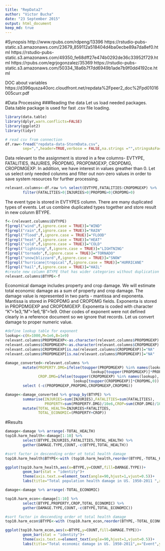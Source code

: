 ```yaml
---
title: "RepData2"
author: "Victor Bucha"
date: "23 September 2015"
output: html_document
keep_md: true
---
```

#Synopsis
http://www.rpubs.com/rdpeng/13396
https://rstudio-pubs-static.s3.amazonaws.com/23679_859112a518404d4ba0ecbe89a7da8ef0.html
https://rstudio-pubs-static.s3.amazonaws.com/49350_fe68dff27e474b0292de36c33952f729.html
https://rpubs.com/egrjogonzalez/35369
https://rstudio-pubs-static.s3.amazonaws.com/50334_18a6b7f7dd6949b1ade7b9f0dd4192ce.html

DOC about variables
https://d396qusza40orc.cloudfront.net/repdata%2Fpeer2_doc%2Fpd01016005curr.pdf

#Data Processing
###Reading the data
Let us load needed packages. Data.table package is used for fast .csv file loading.
``` R
library(data.table)
library(dplyr,warn.conflicts=FALSE)
library(ggplot2)
library(tidyr)
```

``` R
# read csv from connection
df.raw<-fread("repdata-data-StormData.csv",
        sep=",",header=TRUE,verbose = FALSE,na.strings ="",stringsAsFactors=TRUE)
```

Data relevant to the assignment is stored in a few columns- EVTYPE, FATALITIES, INJURIES, PROPDMG, PROPDMGEXP, CROPDMG, CROPDMGEXP. In addition, we have interest in values greather than 0. Let us select only needed colunms and filter out non-zero values in order to save system resources for further processing.
``` R
relevant.columns<-df.raw %>% select(EVTYPE,FATALITIES:CROPDMGEXP) %>% 
        filter(FATALITIES>0|INJURIES>0|PROPDMG>0|CROPDMG>0)

```

The event type is stored in EVTYPES column. There are many duplicated types of events. Let us combine duplicated types together and store result in new colunm BTYPE.
``` R
f<-(relevant.columns$EVTYPE)
f[grepl("wind",f,ignore.case = TRUE)]="WIND"
f[grepl("rain",f,ignore.case = TRUE)]="RAIN"
f[grepl("flood",f,ignore.case = TRUE)]="FLOOD"
f[grepl("heat",f,ignore.case = TRUE)]="HEAT"
f[grepl("cold",f,ignore.case = TRUE)]="COLD"
f[grepl("lightning",f,ignore.case = TRUE)]="LIGHTNING"
f[grepl("tornado",f,ignore.case = TRUE)]="TORNADO"
f[grepl("snow|blizzard",f,ignore.case = TRUE)]="SNOW"
f[grepl("hurricane|tropical",f,ignore.case = TRUE)]="HURRICANE"
f[grepl("hail",f,ignore.case = TRUE)]="HAIL"
#create new column BTYPE that has wider categories without duplication
relevant.columns$BTYPE<-f
```

Economical damage includes property and crop damage. We will estimate total economic damage as a sum of property and crop damage. The damage value is represented in two parts - mantissa and exponenta. Mantissa is stored in PROPDMG and CROPDMG fields. Exponenta is stored in PROPDMGEXP and CROPDMGEXP. Exponenta is coded with character "K"=1e3,"M"=1e6,"B"=1e9. Other codes of exponent were not defined clearly in a reference document so we ignore that records. Let us convert damage to proper numeric value.

``` R
#define lookup table for exponent
lookup<-c(K=1000,M=1e6,B=1e9)
relevant.columns$PROPDMGEXP<-as.character(relevant.columns$PROPDMGEXP)
relevant.columns$CROPDMGEXP<-as.character(relevant.columns$CROPDMGEXP)
relevant.columns$CROPDMGEXP[is.na(relevant.columns$CROPDMGEXP)]="NA"
relevant.columns$PROPDMGEXP[is.na(relevant.columns$PROPDMGEXP)]="NA"

damage_converted<-relevant.columns %>% 
        mutate(PROPERTY.DMG=ifelse(toupper(PROPDMGEXP) %in% names(lookup),
                                       lookup[toupper(PROPDMGEXP)]*PROPDMG,0),
               CROP.DMG=ifelse(toupper(CROPDMGEXP) %in% names(lookup),
                               lookup[toupper(CROPDMGEXP)]*CROPDMG,0)) %>%
        select (-c(PROPDMGEXP,PROPDMG,CROPDMGEXP,CROPDMG))
```

``` R
damage<-damage_converted %>% group_by(BTYPE) %>% 
        summarise(INJURIES=sum(INJURIES),FATALITIES=sum(FATALITIES),
                  PROPERTY=sum(PROPERTY.DMG)/10e6,CROP=sum(CROP.DMG)/10e6) %>%
        mutate(TOTAL_HEALTH=INJURIES+FATALITIES,
               TOTAL_ECONOMIC=(PROPERTY+CROP))

```

#Results

``` R
damage<-damage %>% arrange(-TOTAL_HEALTH)
top10.harm_health<-damage[1:10] %>%
        select(BTYPE,INJURIES,FATALITIES,TOTAL_HEALTH) %>%
        gather(DAMAGE.TYPE,COUNT,-c(BTYPE,TOTAL_HEALTH))

#sort factor in descending order ot total health damage
top10.harm_health$BTYPE<-with (top10.harm_health,reorder(BTYPE,-TOTAL_HEALTH))

ggplot(top10.harm_health,aes(x=BTYPE,y=COUNT,fill=DAMAGE.TYPE))+
        geom_bar(stat = "identity")+
        theme(axis.text.x=element_text(angle=90,hjust=1,vjust=0.5))+
        labs(title="Total population health damage in US. 1950-2011 ",x="Event",y="Count")
```


``` R
damage<-damage %>% arrange(-TOTAL_ECONOMIC)

top10.harm_econ<-damage[1:10] %>%
        select(BTYPE,PROPERTY,CROP,TOTAL_ECONOMIC) %>%
        gather(DAMAGE.TYPE,COUNT,-c(BTYPE,TOTAL_ECONOMIC))

#sort factor in descending order ot total health damage
top10.harm_econ$BTYPE<-with (top10.harm_econ,reorder(BTYPE,-TOTAL_ECONOMIC))

ggplot(top10.harm_econ,aes(x=BTYPE,y=COUNT,fill=DAMAGE.TYPE))+
        geom_bar(stat = "identity")+
        theme(axis.text.x=element_text(angle=90,hjust=1,vjust=0.5))+
        labs(title="Total economic damage in US. 1950-2011",x="Event",y="US Dollars (in millions)")
```
